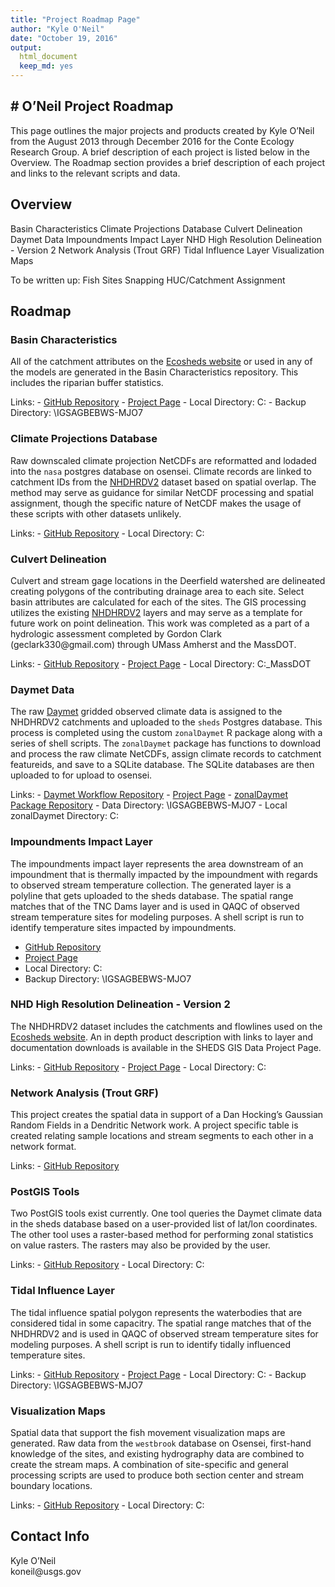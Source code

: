```yaml
---
title: "Project Roadmap Page"
author: "Kyle O'Neil"
date: "October 19, 2016"
output: 
  html_document
  keep_md: yes
---
```



# O'Neil Project Roadmap
------------------------
This page outlines the major projects and products created by Kyle O'Neil from the August 2013 through December 2016 for the Conte Ecology Research Group. A brief description of each project is listed below in the Overview. The Roadmap section provides a brief description of each project and links to the relevant scripts and data. 


## Overview
Basin Characteristics
Climate Projections Database
Culvert Delineation
Daymet Data
Impoundments Impact Layer
NHD High Resolution Delineation - Version 2
Network Analysis (Trout GRF)
Tidal Influence Layer
Visualization Maps



To be written up:
Fish Sites Snapping
HUC/Catchment Assignment


## Roadmap

### Basin Characteristics
All of the catchment attributes on the [Ecosheds website](http://ecosheds.org/) or used in any of the models are generated in the Basin Characteristics repository. This includes the riparian buffer statistics.

Links:
 - [GitHub Repository](https://github.com/Conte-Ecology/shedsGisData/tree/master/basinCharacteristics)
 - [Project Page](http://conte-ecology.github.io/shedsGisData/)
 - Local Directory: C:\KPONEIL\SHEDS\basinCharacteristics
 - Backup Directory: \\IGSAGBEBWS-MJO7\projects\dataIn\environmental\basinCharacteristics



### Climate Projections Database
Raw downscaled climate projection NetCDFs are reformatted and lodaded into the `nasa` postgres database on osensei. Climate records are linked to catchment IDs from the [NHDHRDV2](http://conte-ecology.github.io/shedsGisData/) dataset based on spatial overlap. The method may serve as guidance for similar NetCDF processing and spatial assignment, though the specific nature of NetCDF makes the usage of these scripts with other datasets unlikely.

Links: 
 - [GitHub Repository](https://github.com/Conte-Ecology/nasaProjections)
 - Local Directory: C:\KPONEIL\climate\nasaProjections



### Culvert Delineation
Culvert and stream gage locations in the Deerfield watershed are delineated creating polygons of the contributing drainage area to each site. Select basin attributes are calculated for each of the sites. The GIS processing utilizes the existing [NHDHRDV2](http://conte-ecology.github.io/shedsGisData/) layers and may serve as a template for future work on point delineation. This work was completed as a part of a hydrologic assessment completed by Gordon Clark (geclark330@gmail.com) through UMass Amherst and the MassDOT. 

Links:
 - [GitHub Repository](https://github.com/Conte-Ecology/culvertDelineation_MassDOT)
 - [Project Page](http://conte-ecology.github.io/culvertDelineation_MassDOT/)
 - Local Directory: C:\KPONEIL\culvertDelineation_MassDOT



### Daymet Data
The raw [Daymet](https://daymet.ornl.gov/) gridded observed climate data is assigned to the NHDHRDV2 catchments and uploaded to the `sheds` Postgres database. This process is completed using the custom `zonalDaymet` R package along with a series of shell scripts. The `zonalDaymet` package has functions to download and process the raw climate NetCDFs, assign climate records to catchment featureids, and save to a SQLite database. The SQLite databases are then uploaded to for upload to osensei. 

Links:
 - [Daymet Workflow Repository](https://github.com/Conte-Ecology/shedsGisData/tree/master/daymet)
 - [Project Page](http://conte-ecology.github.io/shedsGisData/)
 - [zonalDaymet Package Repository](https://github.com/Conte-Ecology/zonalDaymet)
 - Data Directory: \\IGSAGBEBWS-MJO7\projects\dataIn\environmental\climate\daymet
 - Local zonalDaymet Directory: C:\KPONEIL\GitHub\packages\zonalDaymet



### Impoundments Impact Layer
The impoundments impact layer represents the area downstream of an impoundment that is thermally impacted by the impoundment with regards to observed stream temperature collection. The generated layer is a polyline that gets uploaded to the sheds database. The spatial range matches that of the TNC Dams layer and is used in QAQC of observed stream temperature sites for modeling purposes. A shell script is run to identify temperature sites impacted by impoundments.
  
  - [GitHub Repository](https://github.com/Conte-Ecology/shedsGisData/tree/master/impoundments)
  - [Project Page](http://conte-ecology.github.io/shedsGisData/)
  - Local Directory: C:\KPONEIL\SHEDS\impoundments
  - Backup Directory: \\IGSAGBEBWS-MJO7\projects\dataIn\environmental\connectivity\impoundments
 


### NHD High Resolution Delineation - Version 2
The NHDHRDV2 dataset includes the catchments and flowlines used on the [Ecosheds website](http://ecosheds.org/). An in depth product description with links to layer and documentation downloads is available in the SHEDS GIS Data Project Page.

Links:
 - [GitHub Repository](https://github.com/Conte-Ecology/shedsGisData/tree/master/NHDHRDV2)
 - [Project Page](http://conte-ecology.github.io/shedsGisData/)
 - Local Directory: C:\KPONEIL\HRD\V2



### Network Analysis (Trout GRF)
This project creates the spatial data in support of a Dan Hocking's Gaussian Random Fields in a Dendritic Network work. A project specific table is created relating sample locations and stream segments to each other in a network format.

Links:
 - [GitHub Repository](https://github.com/djhocking/Trout_GRF/tree/master/Code/createNetwork)



### PostGIS Tools
Two PostGIS tools exist currently. One tool queries the Daymet climate data in the sheds database based on a user-provided list of lat/lon coordinates. The other tool uses a raster-based method for performing zonal statistics on value rasters. The rasters may also be provided by the user.

Links:
 - [GitHub Repository](https://github.com/Conte-Ecology/postgisTools)
 - Local Directory: C:\KPONEIL\postgisTools



### Tidal Influence Layer
The tidal influence spatial polygon represents the waterbodies that are considered tidal in some capacitry. The spatial range matches that of the NHDHRDV2 and is used in QAQC of observed stream temperature sites for modeling purposes. A shell script is run to identify tidally influenced temperature sites.

Links:
 - [GitHub Repository](https://github.com/Conte-Ecology/shedsGisData/tree/master/tidalLayer)
 - [Project Page](http://conte-ecology.github.io/shedsGisData/)
 - Local Directory: C:\KPONEIL\SHEDS\tidalFilter
 - Backup Directory: \\IGSAGBEBWS-MJO7\projects\dataIn\environmental\streamStructure\tidalFilter
  
  
 
### Visualization Maps
Spatial data that support the fish movement visualization maps are generated. Raw data from the `westbrook` database on Osensei, first-hand knowledge of the sites, and existing hydrography data are combined to create the stream maps. A combination of site-specific and general processing scripts are used to produce both section center and stream boundary locations.

Links:
 - [GitHub Repository](https://github.com/Conte-Ecology/visualizationMaps)
 - Local Directory: C:\KPONEIL\visualizationMaps



## Contact Info 
Kyle O'Neil <br>
koneil@usgs.gov